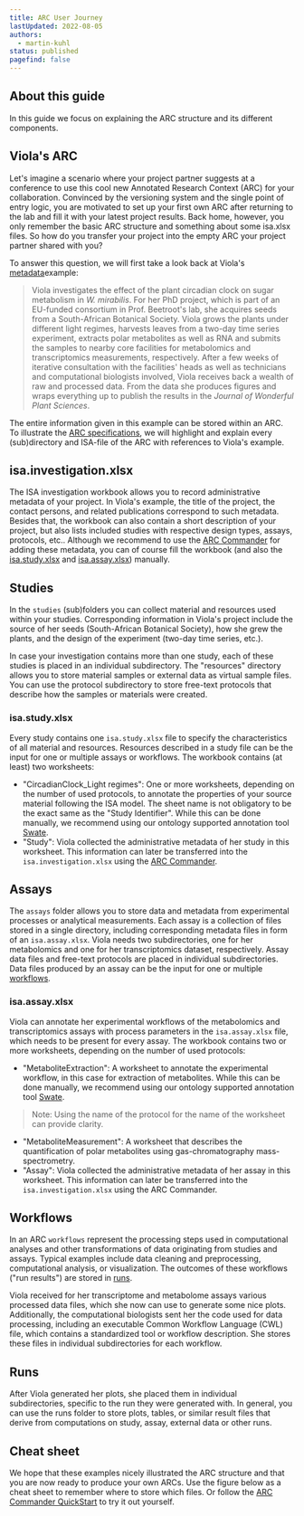```yaml
---
title: ARC User Journey
lastUpdated: 2022-08-05
authors:
  - martin-kuhl
status: published
pagefind: false 
---
```


## About this guide

In this guide we focus on explaining the ARC structure and its different components.

## Viola's ARC

Let's imagine a scenario where your project partner suggests at a conference to use this cool new Annotated Research Context (ARC) for your collaboration. Convinced by the versioning system and the single point of entry logic, you are motivated to set up your first own ARC after returning to the lab and fill it with your latest project results. Back home, however, you only remember the basic ARC structure and something about some isa.xlsx files. So how do you transfer your project into the empty ARC your project partner shared with you?


<BaseArc />

To answer this question, we will first take a look back at Viola's [metadata](/nfdi4plants.knowledgebase/fundamentals/metadata)example:

> Viola investigates the effect of the plant circadian clock on sugar metabolism in *W. mirabilis*. For her PhD project, which is part of an EU-funded consortium in Prof. Beetroot's lab, she acquires seeds from a South-African Botanical Society. Viola grows the plants under different light regimes, harvests leaves from a two-day time series experiment, extracts polar metabolites as well as RNA and submits the samples to nearby core facilities for metabolomics and transcriptomics measurements, respectively. After a few weeks of iterative consultation with the facilities' heads as well as technicians and computational biologists involved, Viola receives back a wealth of raw and processed data. From the data she produces figures and wraps everything up to publish the results in the *Journal of Wonderful Plant Sciences*.

The entire information given in this example can be stored within an ARC. To illustrate the [ARC specifications](/nfdi4plants.knowledgebase/core-concepts/arc/#arc-specification), we will highlight and explain every (sub)directory and ISA-file of the ARC with references to Viola's example.

## isa.investigation.xlsx

The ISA investigation workbook allows you to record administrative metadata of your project. In Viola's example, the title of the project, the contact persons, and related publications correspond to such metadata. Besides that, the workbook can also contain a short description of your project, but also lists included studies with respective design types, assays, protocols, etc.. Although we recommend to use the [ARC Commander](/nfdi4plants.knowledgebase/arc-commander) for adding these metadata, you can of course fill the workbook (and also the [isa.study.xlsx](#isastudyxlsx) and [isa.assay.xlsx](#isaassayxlsx)) manually.

## Studies

In the `studies` (sub)folders you can collect material and resources used within your studies. Corresponding information in Viola's project include the source of her seeds (South-African Botanical Society), how she grew the plants, and the design of the experiment (two-day time series, etc.). 

In case your investigation contains more than one study, each of these studies is placed in an individual subdirectory. The "resources" directory allows you to store material samples or external data as virtual sample files. You can use the protocol subdirectory to store free-text protocols that describe how the samples or materials were created.

### isa.study.xlsx

Every study contains one `isa.study.xlsx` file to specify the characteristics of all material and resources. Resources described in a study file can be the input for one or multiple assays or workflows. The workbook contains (at least) two worksheets:

- "CircadianClock_Light regimes": One or more worksheets, depending on the number of used protocols, to annotate the properties of your source material following the ISA model. The sheet name is not obligatory to be the exact same as the "Study Identifier". While this can be done manually, we recommend using our ontology supported annotation tool [Swate](/nfdi4plants.knowledgebase/swate).
- "Study": Viola collected the administrative metadata of her study in this worksheet. This information can later be transferred into the `isa.investigation.xlsx` using the [ARC Commander](/nfdi4plants.knowledgebase/arc-commander).

## Assays

The `assays` folder allows you to store data and metadata from experimental processes or analytical measurements. Each assay is a collection of files stored in a single directory, including corresponding metadata files in form of an `isa.assay.xlsx`. Viola needs two subdirectories, one for her metabolomics and one for her transcriptomics dataset, respectively. Assay data files and free-text protocols are placed in individual subdirectories. Data files produced by an assay can be the input for one or multiple [workflows](#workflows).

### isa.assay.xlsx

Viola can annotate her experimental workflows of the metabolomics and transcriptomics assays with process parameters in the `isa.assay.xlsx` file, which needs to be present for every assay. The workbook contains two or more worksheets, depending on the number of used protocols:


- "MetaboliteExtraction": A worksheet to annotate the experimental workflow, in this case for extraction of metabolites. While this can be done manually, we recommend using our ontology supported annotation tool [Swate](/nfdi4plants.knowledgebase/swate).
> Note: Using the name of the protocol for the name of the worksheet can provide clarity. 
- "MetaboliteMeasurement": A worksheet that describes the quantification of polar metabolites using gas-chromatography mass-spectrometry.
- "Assay": Viola collected the administrative metadata of her assay in this worksheet. This information can later be transferred into the `isa.investigation.xlsx` using the ARC Commander.

## Workflows

In an ARC `workflows` represent the processing steps used in computational analyses and other transformations of data originating from studies and assays. Typical examples include data cleaning and preprocessing, computational analysis, or visualization. The outcomes of these workflows ("run results") are stored in [runs](#runs).

Viola received for her transcriptome and metabolome assays various processed data files, which she now can use to generate some nice plots. Additionally, the computational biologists sent her the code used for data processing, including an executable Common Workflow Language (CWL) file, which contains a standardized tool or workflow description. She stores these files in individual subdirectories for each workflow.

## Runs

After Viola generated her plots, she placed them in individual subdirectories, specific to the run they were generated with. In general, you can use the runs folder to store plots, tables, or similar result files that derive from computations on study, assay, external data or other runs.

## Cheat sheet

We hope that these examples nicely illustrated the ARC structure and that you are now ready to produce your own ARCs. Use the figure below as a cheat sheet to remember where to store which files. Or follow the [ARC Commander QuickStart](/nfdi4plants.knowledgebase/guides/arc-commander-quick-start) to try it out yourself.
